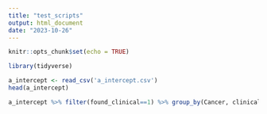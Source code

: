 ```yaml
---
title: "test_scripts"
output: html_document
date: "2023-10-26"
---
```


```r
knitr::opts_chunk$set(echo = TRUE)
```


```r
library(tidyverse)
```



```r
a_intercept <- read_csv('a_intercept.csv')
head(a_intercept)
```


```r
a_intercept %>% filter(found_clinical==1) %>% group_by(Cancer, clinical) %>% mutate(total_at_corresponding_prequel=sum(caught)) %>%   mutate(prob_at_prequel=caught/total_at_corresponding_prequel) %>% select(Cancer,clinical, prequel, prob_at_prequel) %>% arrange(Cancer, clinical, prequel)
```

